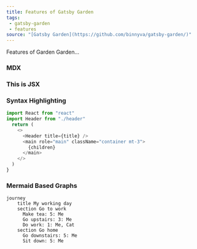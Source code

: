 ```yaml
---
title: Features of Gatsby Garden
tags:
 - gatsby-garden
 - features
source: "[Gatsby Garden](https://github.com/binnyva/gatsby-garden/)"
---
```


Features of Garden Garden...

### MDX

<div style={{ padding: '20px', backgroundColor: 'tomato' }}>
  <h3>This is JSX</h3>
</div>


### Syntax Highlighting

```javascript
import React from "react"
import Header from "./header"
  return (
    <>
      <Header title={title} />
      <main role="main" className="container mt-3">
        {children}
      </main>
    </>
  )
}
```

### Mermaid Based Graphs

```mermaid
journey
    title My working day
    section Go to work
      Make tea: 5: Me
      Go upstairs: 3: Me
      Do work: 1: Me, Cat
    section Go home
      Go downstairs: 5: Me
      Sit down: 5: Me
```
